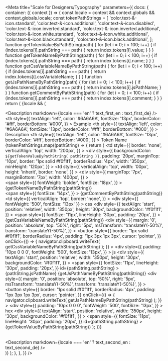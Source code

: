 

<Meta
  title="Scale for Designers/Typography"
  parameters={{
    docs: {
      container: ({ context }) => {
        const locale = context && context.globals && context.globals.locale;
        const tokenPathStrings = [
          'color.text-&-icon.standard',
          'color.text-&-icon.additional',
          'color.text-&-icon.disabled',
          'color.text-&-icon.inverted.standard',
          'color.text-&-icon.inverted.additional',
          'color.text-&-icon.white.standard',
          'color.text-&-icon.white.additional',
          'color.text-&-icon.black.standard',
          'color.text-&-icon.black.additional',
        ];
        function getTokenValueByPathString(path) {
          for (let i = 0; i < 100; i++) {
            if (index.tokens[i].pathString === path) {
              return index.tokens[i].value;
            }
          }
        }
        function getTokenNameByPathString(path) {
          for (let i = 0; i < 100; i++) {
            if (index.tokens[i].pathString === path) {
              return index.tokens[i].name;
            }
          }
        }
        function getCssVariableNameByPathString(path) {
          for (let i = 0; i < 100; i++) {
            if (index.tokens[i].pathString === path) {
              return index.tokens[i].cssVariableName;
            }
          }
        }
        function getJsPathNameByPathString(path) {
          for (let i = 0; i < 100; i++) {
            if (index.tokens[i].pathString === path) {
              return index.tokens[i].jsPathName;
            }
          }
        }
        function getCommentByPathString(path) {
          for (let i = 0; i < 100; i++) {
            if (index.tokens[i].pathString === path) {
              return index.tokens[i].comment;
            }
          }
        }
        return (
          <DocsContainer context={context}>
            {locale && (
              <div>
                <Description
                  markdown={locale === 'en' ? text_first_en : text_first_de}
                />
                <div>
                  <table>
                    <tr>
                      <th
                        style={{
                          textAlign: 'left',
                          color: '#6A6A6A',
                          fontSize: '13px',
                          borderColor: '#fff',
                          borderBottom: '#000',
                        }}
                      >
                        Example
                      </th>
                      <th
                        style={{
                          textAlign: 'left',
                          color: '#6A6A6A',
                          fontSize: '13px',
                          borderColor: '#fff',
                          borderBottom: '#000',
                        }}
                      >
                        Description
                      </th>
                      <th
                        style={{
                          textAlign: 'left',
                          color: '#6A6A6A',
                          fontSize: '13px',
                          borderColor: '#fff',
                          borderBottom: '#000',
                        }}
                      >
                        Token Name
                      </th>
                    </tr>
                    {tokenPathStrings.map((pathString) => {
                      return (
                        <tr>
                          <td
                            style={{
                              border: 'none',
                              verticalAlign: 'top',
                              width: '200px',
                            }}
                          >
                            <div
                              style={{
                                backgroundColor: `${getTokenValueByPathString(
                                  pathString
                                )}`,
                                padding: '20px',
                                marginTop: '10px',
                                border: '1px solid #f0f1f1',
                                borderRadius: '4px',
                                width: '350px',
                                minHeight: '120px',
                              }}
                            ></div>
                          </td>
                          <td
                            style={{
                              verticalAlign: 'top',
                              width: '00px',
                              height: 'inherit',
                              border: 'none',
                            }}
                          >
                            <div
                              style={{
                                marginTop: '7px',
                                marginBottom: '7px',
                                width: '400px',
                              }}
                            >
                              <div>
                                <span
                                  style={{
                                    fontWeight: 'bolder',
                                    fontSize: '18px',
                                  }}
                                >
                                  {getTokenNameByPathString(pathString)}
                                </span>
                              </div>
                              <div>
                                <span
                                  style={{
                                    fontSize: '14px',
                                  }}
                                >
                                  {getCommentByPathString(pathString)}
                                </span>
                              </div>
                            </div>
                          </td>
                          <td
                            style={{
                              verticalAlign: 'top',
                              border: 'none',
                            }}
                          >
                            <div
                              style={{ fontWeight: '500', fontSize: '13px' }}
                            >
                              css
                            </div>
                            <div
                              style={{
                                textAlign: 'start',
                                position: 'relative',
                                width: '350px',
                                height: '30px',
                                backgroundColor: '#f0f1f1',
                              }}
                            >
                              <span
                                style={{
                                  fontSize: '11px',
                                  lineHeight: '30px',
                                  padding: '20px',
                                }}
                              >
                                {getCssVariableNameByPathString(pathString)}
                              </span>
                              <div
                                style={{
                                  margin: '0',
                                  position: 'absolute',
                                  top: '50%',
                                  right: '5px',
                                  msTransform: 'translateY(-50%)',
                                  transform: 'translateY(-50%)',
                                }}
                              >
                                <button
                                  style={{
                                    border: '1px solid #f0f1f1',
                                    borderRadius: '4px',
                                    padding: '1px 3px 1px 3px',
                                    cursor: 'pointer',
                                  }}
                                  onClick={() => {
                                    navigator.clipboard.writeText(
                                      getCssVariableNameByPathString(pathString)
                                    );
                                  }}
                                >
                                  <scale-icon-action-copy-paste
                                    size={15}
                                    accessibility-title="copy-paste"
                                    color="hsla(0, 0%, 0%, 0.65)"
                                  />
                                </button>
                              </div>
                            </div>
                            <div
                              style={{
                                padding: '10px 0 0 0',
                                fontWeight: '500',
                                fontSize: '13px',
                              }}
                            >
                              js
                            </div>
                            <div
                              style={{
                                textAlign: 'start',
                                position: 'relative',
                                width: '350px',
                                height: '30px',
                                backgroundColor: '#f0f1f1',
                              }}
                            >
                              <span
                                style={{
                                  fontSize: '11px',
                                  lineHeight: '30px',
                                  padding: '20px',
                                }}
                                id={pathString.pathString}
                              >
                                {pathString.jsPathName}
                                {getJsPathNameByPathString(pathString)}
                              </span>
                              <div
                                style={{
                                  margin: '0',
                                  position: 'absolute',
                                  top: '50%',
                                  right: '5px',
                                  msTransform: 'translateY(-50%)',
                                  transform: 'translateY(-50%)',
                                }}
                              >
                                <button
                                  style={{
                                    border: '1px solid #f0f1f1',
                                    borderRadius: '4px',
                                    padding: '1px 3px 1px 3px',
                                    cursor: 'pointer',
                                  }}
                                  onClick={() => {
                                    navigator.clipboard.writeText(
                                      getJsPathNameByPathString(pathString)
                                    );
                                  }}
                                >
                                  <scale-icon-action-copy-paste
                                    size={15}
                                    accessibility-title="copy-paste"
                                    color="hsla(0, 0%, 0%, 0.65)"
                                  />
                                </button>
                              </div>
                            </div>
                            <div
                              style={{
                                padding: '10px 0 0 0',
                                fontWeight: '500',
                                fontSize: '13px',
                              }}
                            >
                              hex
                            </div>
                            <div
                              style={{
                                textAlign: 'start',
                                position: 'relative',
                                width: '350px',
                                height: '30px',
                                backgroundColor: '#f0f1f1',
                              }}
                            >
                              <span
                                style={{
                                  fontSize: '11px',
                                  lineHeight: '30px',
                                  padding: '20px',
                                }}
                                id={pathString.pathString}
                              >
                                {getTokenValueByPathString(pathString)}
                              </span>
                            </div>
                          </td>
                        </tr>
                      );
                    })}
                  </table>
                </div>
                <Description
                  markdown={locale === 'en' ? text_second_en : text_second_de}
                />
              </div>
            )}
          </DocsContainer>
        );
      },
    },
  }}
/>
